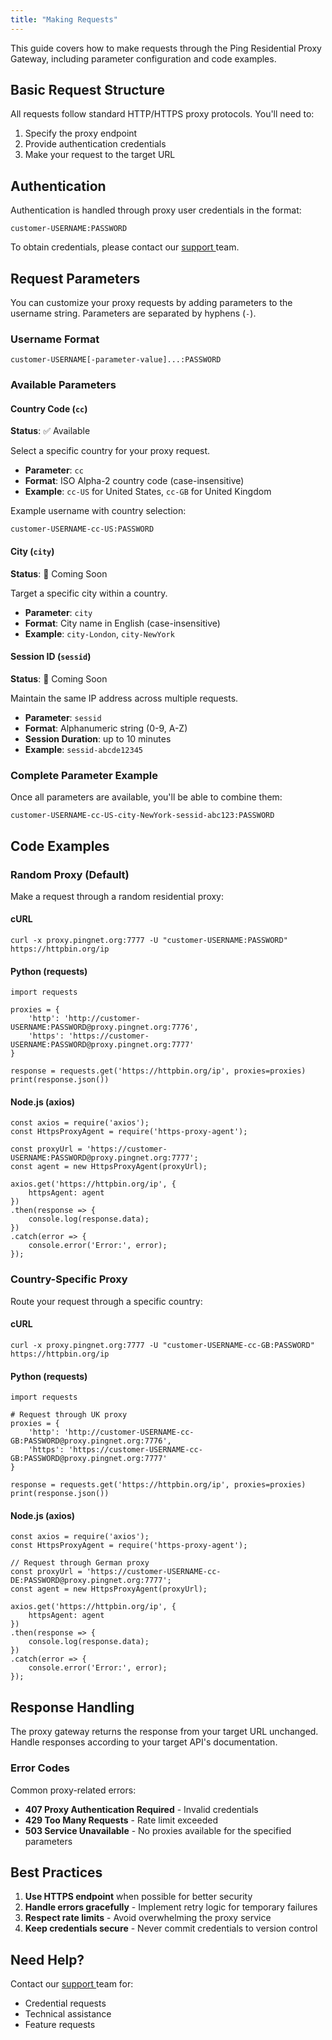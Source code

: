 ```yaml
---
title: "Making Requests"
---
```


This guide covers how to make requests through the Ping Residential Proxy Gateway, including parameter configuration and code examples.

## Basic Request Structure

All requests follow standard HTTP/HTTPS proxy protocols. You'll need to:

1. Specify the proxy endpoint
2. Provide authentication credentials
3. Make your request to the target URL

## Authentication

Authentication is handled through proxy user credentials in the format:

```
customer-USERNAME:PASSWORD
```

To obtain credentials, please contact our [support ](https://docs.pingnetwork.io/help/support)team.

## Request Parameters

You can customize your proxy requests by adding parameters to the username string. Parameters are separated by hyphens (`-`).

### Username Format

```
customer-USERNAME[-parameter-value]...:PASSWORD
```

### Available Parameters

#### Country Code (`cc`)

**Status**: ✅ Available

Select a specific country for your proxy request.

- **Parameter**: `cc`
- **Format**: ISO Alpha-2 country code (case-insensitive)
- **Example**: `cc-US` for United States, `cc-GB` for United Kingdom

Example username with country selection:

```
customer-USERNAME-cc-US:PASSWORD
```

#### City (`city`)

**Status**: 🚧 Coming Soon

Target a specific city within a country.

- **Parameter**: `city`
- **Format**: City name in English (case-insensitive)
- **Example**: `city-London`, `city-NewYork`

#### Session ID (`sessid`)

**Status**: 🚧 Coming Soon

Maintain the same IP address across multiple requests.

- **Parameter**: `sessid`
- **Format**: Alphanumeric string (0-9, A-Z)
- **Session Duration**: up to 10 minutes
- **Example**: `sessid-abcde12345`

### Complete Parameter Example

Once all parameters are available, you'll be able to combine them:

```
customer-USERNAME-cc-US-city-NewYork-sessid-abc123:PASSWORD
```

## Code Examples

### Random Proxy (Default)

Make a request through a random residential proxy:

#### cURL

```
curl -x proxy.pingnet.org:7777 -U "customer-USERNAME:PASSWORD" https://httpbin.org/ip
```

#### Python (requests)

```
import requests

proxies = {
    'http': 'http://customer-USERNAME:PASSWORD@proxy.pingnet.org:7776',
    'https': 'https://customer-USERNAME:PASSWORD@proxy.pingnet.org:7777'
}

response = requests.get('https://httpbin.org/ip', proxies=proxies)
print(response.json())
```

#### Node.js (axios)

```
const axios = require('axios');
const HttpsProxyAgent = require('https-proxy-agent');

const proxyUrl = 'https://customer-USERNAME:PASSWORD@proxy.pingnet.org:7777';
const agent = new HttpsProxyAgent(proxyUrl);

axios.get('https://httpbin.org/ip', { 
    httpsAgent: agent 
})
.then(response => {
    console.log(response.data);
})
.catch(error => {
    console.error('Error:', error);
});
```

### Country-Specific Proxy

Route your request through a specific country:

#### cURL

```
curl -x proxy.pingnet.org:7777 -U "customer-USERNAME-cc-GB:PASSWORD" https://httpbin.org/ip
```

#### Python (requests)

```
import requests

# Request through UK proxy
proxies = {
    'http': 'http://customer-USERNAME-cc-GB:PASSWORD@proxy.pingnet.org:7776',
    'https': 'https://customer-USERNAME-cc-GB:PASSWORD@proxy.pingnet.org:7777'
}

response = requests.get('https://httpbin.org/ip', proxies=proxies)
print(response.json())
```

#### Node.js (axios)

```
const axios = require('axios');
const HttpsProxyAgent = require('https-proxy-agent');

// Request through German proxy
const proxyUrl = 'https://customer-USERNAME-cc-DE:PASSWORD@proxy.pingnet.org:7777';
const agent = new HttpsProxyAgent(proxyUrl);

axios.get('https://httpbin.org/ip', { 
    httpsAgent: agent 
})
.then(response => {
    console.log(response.data);
})
.catch(error => {
    console.error('Error:', error);
});
```

## Response Handling

The proxy gateway returns the response from your target URL unchanged. Handle responses according to your target API's documentation.

### Error Codes

Common proxy-related errors:

- **407 Proxy Authentication Required** - Invalid credentials
- **429 Too Many Requests** - Rate limit exceeded
- **503 Service Unavailable** - No proxies available for the specified parameters

## Best Practices

1. **Use HTTPS endpoint** when possible for better security
2. **Handle errors gracefully** - Implement retry logic for temporary failures
3. **Respect rate limits** - Avoid overwhelming the proxy service
4. **Keep credentials secure** - Never commit credentials to version control

## Need Help?

Contact our [support ](https://docs.pingnetwork.io/help/support)team for:

- Credential requests
- Technical assistance
- Feature requests